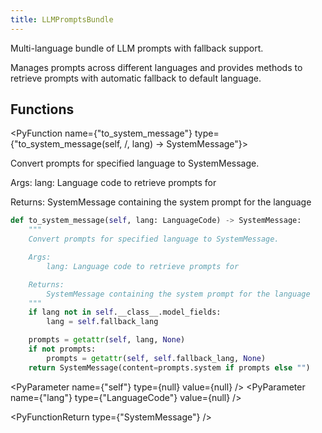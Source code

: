```yaml
---
title: LLMPromptsBundle
---
```


Multi-language bundle of LLM prompts with fallback support.

Manages prompts across different languages and provides methods
to retrieve prompts with automatic fallback to default language.

## Functions

<PyFunction name={"to_system_message"} type={"to_system_message(self, /, lang) -> SystemMessage"}>

Convert prompts for specified language to SystemMessage.

Args:
lang: Language code to retrieve prompts for

Returns:
SystemMessage containing the system prompt for the language

<PySourceCode >

```python
def to_system_message(self, lang: LanguageCode) -> SystemMessage:
    """
    Convert prompts for specified language to SystemMessage.

    Args:
        lang: Language code to retrieve prompts for

    Returns:
        SystemMessage containing the system prompt for the language
    """
    if lang not in self.__class__.model_fields:
        lang = self.fallback_lang

    prompts = getattr(self, lang, None)
    if not prompts:
        prompts = getattr(self, self.fallback_lang, None)
    return SystemMessage(content=prompts.system if prompts else "")
```

</PySourceCode>

<div >

<PyParameter name={"self"} type={null} value={null} />
<PyParameter name={"lang"} type={"LanguageCode"} value={null} />

</div>

<PyFunctionReturn type={"SystemMessage"} />

</PyFunction>
